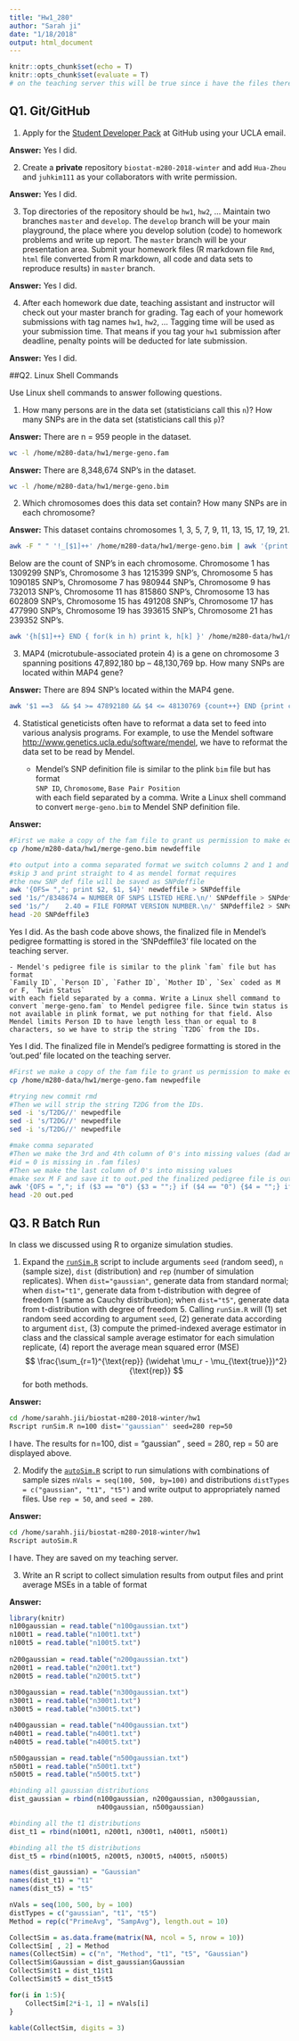 ```yaml
---
title: "Hw1_280"
author: "Sarah ji"
date: "1/18/2018"
output: html_document
---
```


```r
knitr::opts_chunk$set(echo = T)
knitr::opts_chunk$set(evaluate = T) 
# on the teaching server this will be true since i have the files there
```

## Q1. Git/GitHub

1. Apply for the [Student Developer Pack](https://education.github.com/pack) at GitHub using your UCLA email.

**Answer:** Yes I did.

2. Create a **private** repository `biostat-m280-2018-winter` and add `Hua-Zhou` and `juhkim111` as your collaborators with write permission.

**Answer:** Yes I did.

3. Top directories of the repository should be `hw1`, `hw2`, ... Maintain two branches `master` and `develop`. The `develop` branch will be your main playground, the place where you develop solution (code) to homework problems and write up report. The `master` branch will be your presentation area. Submit your homework files (R markdown file `Rmd`, `html` file converted from R markdown, all code and data sets to reproduce results) in `master` branch.

**Answer:** Yes I did.

4. After each homework due date, teaching assistant and instructor will check out your master branch for grading. Tag each of your homework submissions with tag names `hw1`, `hw2`, ... Tagging time will be used as your submission time. That means if you tag your `hw1` submission after deadline, penalty points will be deducted for late submission.

**Answer:** Yes I did.

##Q2. Linux Shell Commands

Use Linux shell commands to answer following questions.

1. How many persons are in the data set (statisticians call this `n`)? How many SNPs are in the data set (statisticians call this `p`)?

**Answer:** There are n = 959 people in the dataset. 

```bash
wc -l /home/m280-data/hw1/merge-geno.fam
```

**Answer:** There are 8,348,674 SNP's in the dataset.

```bash
wc -l /home/m280-data/hw1/merge-geno.bim
```


2. Which chromosomes does this data set contain? How many SNPs are in each chromosome?

**Answer:** This dataset contains chromosomes 1, 3, 5, 7, 9, 11, 13, 15, 17, 19, 21.

```bash
awk -F " " '!_[$1]++' /home/m280-data/hw1/merge-geno.bim | awk '{print $1}'
```

Below are the count of SNP's in each chromosome.
Chromosome 1 has 1309299 SNP's,
Chromosome 3 has 1215399 SNP's,
Chromosome 5 has 1090185 SNP's,
Chromosome 7 has 980944 SNP's,
Chromosome 9 has 732013 SNP's,
Chromosome 11 has 815860 SNP's,
Chromosome 13 has 602809 SNP's,
Chromosome 15 has 491208 SNP's,
Chromosome 17 has 477990 SNP's,
Chromosome 19 has 393615 SNP's,
Chromosome 21 has 239352 SNP's.

```bash
awk '{h[$1]++} END { for(k in h) print k, h[k] }' /home/m280-data/hw1/merge-geno.bim | sort -n

```

3. MAP4 (microtubule-associated protein 4) is a gene on chromosome 3 spanning positions 47,892,180 bp – 48,130,769 bp. How many SNPs are located within MAP4 gene?

**Answer:** There are 894 SNP's located within the MAP4 gene.

```bash
awk '$1 ==3  && $4 >= 47892180 && $4 <= 48130769 {count++} END {print count}' /home/m280-data/hw1/merge-geno.bim
```

4. Statistical geneticists often have to reformat a data set to feed into various analysis programs. For example, to use the Mendel software <http://www.genetics.ucla.edu/software/mendel>, we have to reformat the data set to be read by Mendel.

      - Mendel's SNP definition file is similar to the plink `bim` file but has format  
      `SNP ID`, `Chromosome`, `Base Pair Position`  
      with each field separated by a comma. Write a Linux shell command to convert `merge-geno.bim` to Mendel SNP definition file. 

**Answer:**  
     
```bash
#First we make a copy of the fam file to grant us permission to make edits!
cp /home/m280-data/hw1/merge-geno.bim newdeffile

#to output into a comma separated format we switch columns 2 and 1 and then 
#skip 3 and print straight to 4 as mendel format requires
#the new SNP def file will be saved as SNPdeffile
awk '{OFS= ","; print $2, $1, $4}' newdeffile > SNPdeffile
sed '1s/^/8348674 = NUMBER OF SNPS LISTED HERE.\n/' SNPdeffile > SNPdeffile2
sed '1s/^/    2.40 = FILE FORMAT VERSION NUMBER.\n/' SNPdeffile2 > SNPdeffile3
head -20 SNPdeffile3
```
    
Yes I did. As the bash code above shows, the finalized file in Mendel's pedigree formatting is stored in the 'SNPdeffile3' file located on the teaching server.
    
    - Mendel's pedigree file is similar to the plink `fam` file but has format  
    `Family ID`, `Person ID`, `Father ID`, `Mother ID`, `Sex` coded as M or F, `Twin Status`  
    with each field separated by a comma. Write a Linux shell command to convert `merge-geno.fam` to Mendel pedigree file. Since twin status is not available in plink format, we put nothing for that field. Also Mendel limits Person ID to have length less than or equal to 8 characters, so we have to strip the string `T2DG` from the IDs. 

Yes I did. The finalized file in Mendel's pedigree formatting is stored in the 'out.ped' file located on the teaching server.

```bash
#First we make a copy of the fam file to grant us permission to make edits!
cp /home/m280-data/hw1/merge-geno.fam newpedfile

#trying new commit rmd
#Then we will strip the string T2DG from the IDs.
sed -i 's/T2DG//' newpedfile
sed -i 's/T2DG//' newpedfile
sed -i 's/T2DG//' newpedfile

#make comma separated 
#Then we make the 3rd and 4th column of 0's into missing values (dad and mom 
#id = 0 is missing in .fam files)
#Then we make the last column of 0's into missing values
#make sex M F and save it to out.ped the finalized pedigree file is out.ped
awk '{OFS = ","; if ($3 == "0") {$3 = "";} if ($4 == "0") {$4 = "";} if ($6 == "0") {$6 = "";} if ($5 == "1") {$5 = "M";} else if ($5 == "2") {$5 = "F";} else {$5 = "0";} print;}' newpedfile > out.ped 
head -20 out.ped
```


## Q3. R Batch Run

In class we discussed using R to organize simulation studies. 

1. Expand the [`runSim.R`](http://hua-zhou.github.io/teaching/biostatm280-2018winter/slides/02-linux/runSim.R) script to include arguments `seed` (random seed), `n` (sample size), `dist` (distribution) and `rep` (number of simulation replicates). When `dist="gaussian"`, generate data from standard normal; when `dist="t1"`, generate data from t-distribution with degree of freedom 1 (same as Cauchy distribution); when `dist="t5"`, generate data from t-distribution with degree of freedom 5. Calling `runSim.R` will (1) set random seed according to argument `seed`, (2) generate data according to argument `dist`, (3) compute the primed-indexed average estimator in class and the classical sample average estimator for each simulation replicate, (4) report the average mean squared error (MSE)
$$
  \frac{\sum_{r=1}^{\text{rep}} (\widehat \mu_r - \mu_{\text{true}})^2}{\text{rep}}
$$
for both methods.

**Answer:** 

```bash
cd /home/sarahh.jii/biostat-m280-2018-winter/hw1
Rscript runSim.R n=100 dist='"gaussian"' seed=280 rep=50
```

I have. The results for n=100, dist = "gaussian" , seed = 280, rep = 50 are displayed above. 

2. Modify the [`autoSim.R`](http://hua-zhou.github.io/teaching/biostatm280-2018winter/slides/02-linux/autoSim.R) script to run simulations with combinations of sample sizes `nVals = seq(100, 500, by=100)` and distributions `distTypes = c("gaussian", "t1", "t5")` and write output to appropriately named files. Use `rep = 50`, and `seed = 280`. 

**Answer:** 

```bash
cd /home/sarahh.jii/biostat-m280-2018-winter/hw1
Rscript autoSim.R
```
I have. They are saved on my teaching server.

3. Write an R script to collect simulation results from output files and print average MSEs in a table of format

**Answer:** 

```r
library(knitr)
n100gaussian = read.table("n100gaussian.txt")
n100t1 = read.table("n100t1.txt")
n100t5 = read.table("n100t5.txt")
  
n200gaussian = read.table("n200gaussian.txt")
n200t1 = read.table("n200t1.txt")
n200t5 = read.table("n200t5.txt")
  
n300gaussian = read.table("n300gaussian.txt")
n300t1 = read.table("n300t1.txt")
n300t5 = read.table("n300t5.txt")

n400gaussian = read.table("n400gaussian.txt")
n400t1 = read.table("n400t1.txt")
n400t5 = read.table("n400t5.txt")

n500gaussian = read.table("n500gaussian.txt")
n500t1 = read.table("n500t1.txt")
n500t5 = read.table("n500t5.txt")

#binding all gaussian distributions
dist_gaussian = rbind(n100gaussian, n200gaussian, n300gaussian, 
                      n400gaussian, n500gaussian)

#binding all the t1 distributions
dist_t1 = rbind(n100t1, n200t1, n300t1, n400t1, n500t1)

#binding all the t5 distributions
dist_t5 = rbind(n100t5, n200t5, n300t5, n400t5, n500t5)

names(dist_gaussian) = "Gaussian"
names(dist_t1) = "t1"
names(dist_t5) = "t5"

nVals = seq(100, 500, by = 100)
distTypes = c("gaussian", "t1", "t5")
Method = rep(c("PrimeAvg", "SampAvg"), length.out = 10)

CollectSim = as.data.frame(matrix(NA, ncol = 5, nrow = 10))
CollectSim[ , 2] = Method
names(CollectSim) = c("n", "Method", "t1", "t5", "Gaussian")
CollectSim$Gaussian = dist_gaussian$Gaussian
CollectSim$t1 = dist_t1$t1
CollectSim$t5 = dist_t5$t5

for(i in 1:5){
    CollectSim[2*i-1, 1] = nVals[i]
}

kable(CollectSim, digits = 3)
```